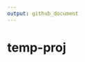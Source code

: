 ```yaml
---
output: github_document
---
```

# temp-proj

<!-- README.md is generated from README.Rmd. Please edit that file -->

